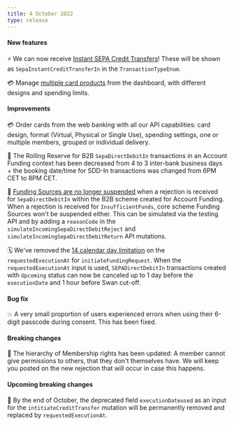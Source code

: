 ```yaml
---
title: 4 October 2022
type: release
---
```


<h4>New features</h4>

⚡ We can now receive [Instant SEPA Credit Transfers](/topics/payments/credit-transfers/sepa#instant)! These will be shown as `SepaInstantCreditTransferIn` in the `TransactionTypeEnum`.

💳 Manage [multiple card products](/topics/cards#card-product) from the dashboard, with different designs and spending limits.

<h4>Improvements</h4>

💳 Order cards from the web banking with all our API capabilities: card design, format (Virtual, Physical or Single Use), spending settings, one or multiple members, grouped or individual delivery.

📅 The Rolling Reserve for B2B `SepaDirectDebitIn` transactions in an Account Funding context has been decreased from 4 to 3 inter-bank business days + the booking date/time for SDD-In transactions was changed from 6PM CET to 8PM CET.

🚥 [Funding Sources are no longer suspended](/topics/accounts/funding#statuses) when a rejection is received for `SepaDirectDebitIn` within the B2B scheme created for Account Funding. When a rejection is received for `InsufficientFunds`, core scheme Funding Sources won't be suspended either. This can be simulated via the testing API and by adding a `reasonCode` in the `simulateIncomingSepaDirectDebitReject` and `simulateIncomingSepaDirectDebitReturn` API mutations.

🗓️ We've removed the [14 calendar day limitation](/topics/accounts/funding) on the `requestedExecutionAt` for `initiateFundingRequest`. When the `requestedExecutionAt` input is used, `SEPADirectDebitIn` transactions created with `Upcoming` status can now be canceled up to 1 day before the `executionDate` and 1 hour before Swan cut-off.

<h4>Bug fix</h4>

💥 A very small proportion of users experienced errors when using their 6-digit passcode during consent. This has been fixed.

<h4>Breaking changes</h4>

👥 The hierarchy of Membership rights has been updated: A member cannot give permissions to others, that they don't themselves have. We will keep you posted on the new rejection that will occur in case this happens.

<h4>Upcoming breaking changes</h4>

📅 By the end of October, the deprecated field `executionDateused` as an input for the `intitiateCreditTransfer` mutation will be permanently removed and replaced by `requestedExecutionAt`.
